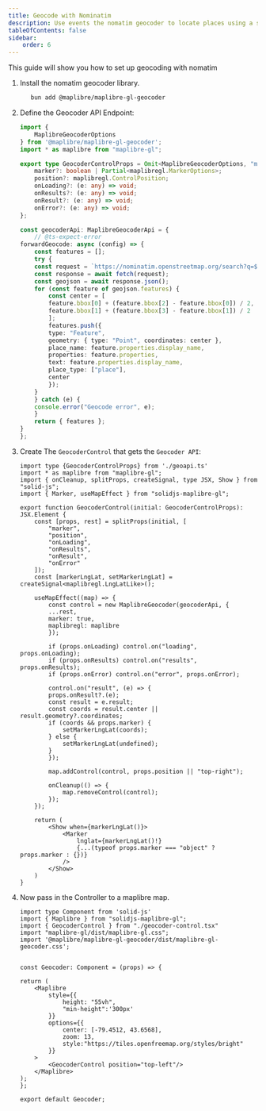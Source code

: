 ```yaml
---
title: Geocode with Nominatim
description: Use events the nomatim geocoder to locate places using a search box.
tableOfContents: false
sidebar: 
    order: 6
---
```


This guide will show you how to set up geocoding with nomatim


<div class="not-content">
    <Geocode client:visible />
</div>

<Steps>

1. Install the nomatim geocoder library.
   ```bash
      bun add @maplibre/maplibre-gl-geocoder
    ```

2. Define the Geocoder API Endpoint:

    ```ts title="geoapi.ts"
    import {
        MaplibreGeocoderOptions
    } from '@maplibre/maplibre-gl-geocoder';
    import * as maplibre from "maplibre-gl";

    export type GeocoderControlProps = Omit<MaplibreGeocoderOptions, "maplibregl" | "marker"> & {
        marker?: boolean | Partial<maplibregl.MarkerOptions>;
        position?: maplibregl.ControlPosition;
        onLoading?: (e: any) => void;
        onResults?: (e: any) => void;
        onResult?: (e: any) => void;
        onError?: (e: any) => void;
    };

    const geocoderApi: MaplibreGeocoderApi = {
        // @ts-expect-error
    forwardGeocode: async (config) => {
        const features = [];
        try {
        const request = `https://nominatim.openstreetmap.org/search?q=${config.query}&format=geojson&polygon_geojson=1&addressdetails=1`;
        const response = await fetch(request);
        const geojson = await response.json();
        for (const feature of geojson.features) {
            const center = [
            feature.bbox[0] + (feature.bbox[2] - feature.bbox[0]) / 2,
            feature.bbox[1] + (feature.bbox[3] - feature.bbox[1]) / 2
            ];
            features.push({
            type: "Feature",
            geometry: { type: "Point", coordinates: center },
            place_name: feature.properties.display_name,
            properties: feature.properties,
            text: feature.properties.display_name,
            place_type: ["place"],
            center
            });
        }
        } catch (e) {
        console.error("Geocode error", e);
        }
        return { features };
    }
    };

    ```
3. Create The `GeocoderControl` that gets the `Geocoder API`:
    ```tsx title="geocoder-control.tsx"
    import type {GeocoderControlProps} from './geoapi.ts'
    import * as maplibre from "maplibre-gl";
    import { onCleanup, splitProps, createSignal, type JSX, Show } from "solid-js";
    import { Marker, useMapEffect } from "solidjs-maplibre-gl";

    export function GeocoderControl(initial: GeocoderControlProps): JSX.Element {
        const [props, rest] = splitProps(initial, [
            "marker",
            "position",
            "onLoading",
            "onResults",
            "onResult",
            "onError"
        ]);
        const [markerLngLat, setMarkerLngLat] = createSignal<maplibregl.LngLatLike>();

        useMapEffect((map) => {
            const control = new MaplibreGeocoder(geocoderApi, {
            ...rest,
            marker: true,
            maplibregl: maplibre
            });

            if (props.onLoading) control.on("loading", props.onLoading);
            if (props.onResults) control.on("results", props.onResults);
            if (props.onError) control.on("error", props.onError);
            
            control.on("result", (e) => {
            props.onResult?.(e);
            const result = e.result;
            const coords = result.center || result.geometry?.coordinates;
            if (coords && props.marker) {
                setMarkerLngLat(coords);
            } else {
                setMarkerLngLat(undefined);
            }
            });

            map.addControl(control, props.position || "top-right");
            
            onCleanup(() => {
                map.removeControl(control);
            });
        });

        return (
            <Show when={markerLngLat()}>
                <Marker
                    lnglat={markerLngLat()!}
                    {...(typeof props.marker === "object" ? props.marker : {})}
                />
            </Show>
        )
    }
    ```
4. Now pass in the Controller to a maplibre map.
    ```tsx title="Geocoder.tsx"
    import type Component from 'solid-js'
    import { Maplibre } from "solidjs-maplibre-gl";
    import { GeocoderControl } from "./geocoder-control.tsx"
    import "maplibre-gl/dist/maplibre-gl.css";
    import '@maplibre/maplibre-gl-geocoder/dist/maplibre-gl-geocoder.css';


    const Geocoder: Component = (props) => {
    
    return (
        <Maplibre
            style={{
                height: "55vh",
                "min-height":'300px'
            }}
            options={{
                center: [-79.4512, 43.6568],
                zoom: 13,
                style:"https://tiles.openfreemap.org/styles/bright"
            }}
        >
            <GeocoderControl position="top-left"/>
        </Maplibre>
    );
    };

    export default Geocoder;
    ```

</Steps>